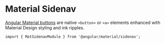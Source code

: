 
<Meta title="Sidenav/Overview" />

# Material Sidenav

[Angular Material buttons](https://material.angular.io/components/button/api) are native `<button>` or `<a>` elements enhanced with Material Design styling and ink ripples. <br />

`import { MatSidenavModule } from '@angular/material/sidenav';`

```

```
